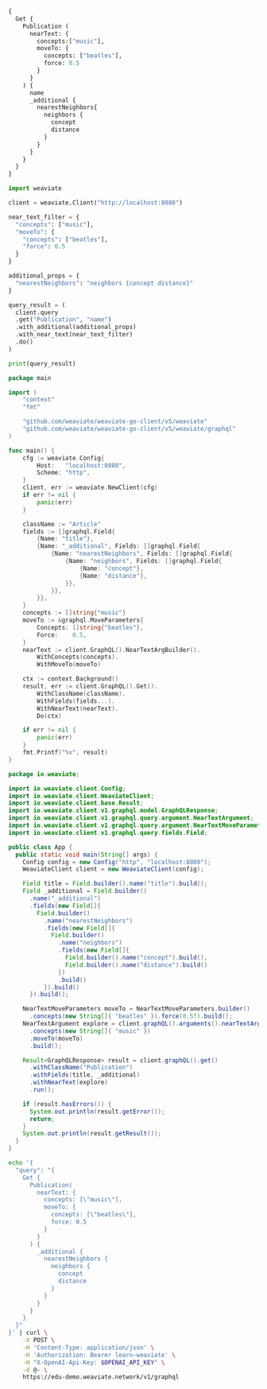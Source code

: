 
<Tabs groupId="languages">
<TabItem value="graphql" label="GraphQL">

```graphql
{
  Get {
    Publication (
      nearText: {
        concepts:["music"],
        moveTo: {
          concepts: ["beatles"],
          force: 0.5
        }
      }
    ) {
      name
      _additional {
        nearestNeighbors{
          neighbors {
            concept
            distance
          }
        }
      }
    }
  }
}
```

</TabItem>
<TabItem value="py" label="Python">

```python
import weaviate

client = weaviate.Client("http://localhost:8080")

near_text_filter = {
  "concepts": ["music"],
  "moveTo": {
    "concepts": ["beatles"],
    "force": 0.5
  }
}

additional_props = {
  "nearestNeighbors": "neighbors {concept distance}"
}

query_result = (
  client.query
  .get("Publication", "name")
  .with_additional(additional_props)
  .with_near_text(near_text_filter)
  .do()
)

print(query_result)
```

</TabItem>
<TabItem value="go" label="Go">

```go
package main

import (
	"context"
	"fmt"

	"github.com/weaviate/weaviate-go-client/v5/weaviate"
	"github.com/weaviate/weaviate-go-client/v5/weaviate/graphql"
)

func main() {
	cfg := weaviate.Config{
		Host:   "localhost:8080",
		Scheme: "http",
	}
	client, err := weaviate.NewClient(cfg)
	if err != nil {
		panic(err)
	}

	className := "Article"
	fields := []graphql.Field{
		{Name: "title"},
		{Name: "_additional", Fields: []graphql.Field{
			{Name: "nearestNeighbors", Fields: []graphql.Field{
				{Name: "neighbors", Fields: []graphql.Field{
					{Name: "concept"},
					{Name: "distance"},
				}},
			}},
		}},
	}
	concepts := []string{"music"}
	moveTo := &graphql.MoveParameters{
		Concepts: []string{"beatles"},
		Force:    0.5,
	}
	nearText := client.GraphQL().NearTextArgBuilder().
		WithConcepts(concepts).
		WithMoveTo(moveTo)

	ctx := context.Background()
	result, err := client.GraphQL().Get().
		WithClassName(className).
		WithFields(fields...).
		WithNearText(nearText).
		Do(ctx)

	if err != nil {
		panic(err)
	}
	fmt.Printf("%v", result)
}
```

</TabItem>
<TabItem value="java" label="Java">

```java
package io.weaviate;

import io.weaviate.client.Config;
import io.weaviate.client.WeaviateClient;
import io.weaviate.client.base.Result;
import io.weaviate.client.v1.graphql.model.GraphQLResponse;
import io.weaviate.client.v1.graphql.query.argument.NearTextArgument;
import io.weaviate.client.v1.graphql.query.argument.NearTextMoveParameters;
import io.weaviate.client.v1.graphql.query.fields.Field;

public class App {
  public static void main(String[] args) {
    Config config = new Config("http", "localhost:8080");
    WeaviateClient client = new WeaviateClient(config);

    Field title = Field.builder().name("title").build();
    Field _additional = Field.builder()
      .name("_additional")
      .fields(new Field[]{
        Field.builder()
          .name("nearestNeighbors")
          .fields(new Field[]{
            Field.builder()
              .name("neighbors")
              .fields(new Field[]{
                Field.builder().name("concept").build(),
                Field.builder().name("distance").build()
              })
              .build()
          }).build()
      }).build();

    NearTextMoveParameters moveTo = NearTextMoveParameters.builder()
      .concepts(new String[]{ "beatles" }).force(0.5f).build();
    NearTextArgument explore = client.graphQL().arguments().nearTextArgBuilder()
      .concepts(new String[]{ "music" })
      .moveTo(moveTo)
      .build();

    Result<GraphQLResponse> result = client.graphQL().get()
      .withClassName("Publication")
      .withFields(title, _additional)
      .withNearText(explore)
      .run();

    if (result.hasErrors()) {
      System.out.println(result.getError());
      return;
    }
    System.out.println(result.getResult());
  }
}
```

</TabItem>
<TabItem value="curl" label="Curl">

```bash
echo '{
  "query": "{
    Get {
      Publication(
        nearText: {
          concepts: [\"music\"],
          moveTo: {
            concepts: [\"beatles\"],
            force: 0.5
          }
        }
      ) {
        _additional {
          nearestNeighbors {
            neighbors {
              concept
              distance
            }
          }
        }
      }
    }
  }"
}' | curl \
    -X POST \
    -H 'Content-Type: application/json' \
    -H 'Authorization: Bearer learn-weaviate' \
    -H "X-OpenAI-Api-Key: $OPENAI_API_KEY" \
    -d @- \
    https://edu-demo.weaviate.network/v1/graphql
```

</TabItem>
</Tabs>

